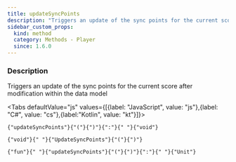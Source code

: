 ```yaml
---
title: updateSyncPoints
description: "Triggers an update of the sync points for the current score after modification within the data model"
sidebar_custom_props:
  kind: method
  category: Methods - Player
  since: 1.6.0
---
```



<SinceBadge since="1.6.0" />

### Description
Triggers an update of the sync points for the current score after modification within the data model

<Tabs defaultValue="js" values={[{label: "JavaScript", value: "js"},{label: "C#", value: "cs"},{label:"Kotlin", value: "kt"}]}>
<TabItem value="js">
<div className="codeBlockContainer"><div className="codeBlockContent"><pre className="codeBlock"><code className="codeBlockLines" style={{"color":"#393A34","backgroundColor":"#f6f8fa"}}><span style={{"color":"#36acaa"}}>{"updateSyncPoints"}</span><span style={{"color":"#393A34"}}>{"("}</span><span style={{"color":"#393A34"}}>{")"}</span><span style={{"color":"#393A34"}}>{":"}</span><span style={{"color":"#393A34","backgroundColor":"#f6f8fa"}}>{" "}</span><span style={{"color":"#36acaa"}}>{"void"}</span></code></pre></div></div>
</TabItem>
<TabItem value="cs">
<div className="codeBlockContainer"><div className="codeBlockContent"><pre className="codeBlock"><code className="codeBlockLines" style={{"color":"#393A34","backgroundColor":"#f6f8fa"}}><span style={{"color":"#00009f"}}>{"void"}</span><span style={{"color":"#393A34","backgroundColor":"#f6f8fa"}}>{" "}</span><span style={{"color":"#36acaa"}}>{"UpdateSyncPoints"}</span><span style={{"color":"#393A34"}}>{"("}</span><span style={{"color":"#393A34"}}>{")"}</span></code></pre></div></div>
</TabItem>
<TabItem value="kt">
<div className="codeBlockContainer"><div className="codeBlockContent"><pre className="codeBlock"><code className="codeBlockLines" style={{"color":"#393A34","backgroundColor":"#f6f8fa"}}><span style={{"color":"#36acaa"}}>{"fun"}</span><span style={{"color":"#393A34","backgroundColor":"#f6f8fa"}}>{" "}</span><span style={{"color":"#36acaa"}}>{"updateSyncPoints"}</span><span style={{"color":"#393A34"}}>{"("}</span><span style={{"color":"#393A34"}}>{")"}</span><span style={{"color":"#393A34"}}>{":"}</span><span style={{"color":"#393A34","backgroundColor":"#f6f8fa"}}>{" "}</span><span style={{"color":"#36acaa"}}>{"Unit"}</span></code></pre></div></div>
</TabItem>
</Tabs>

